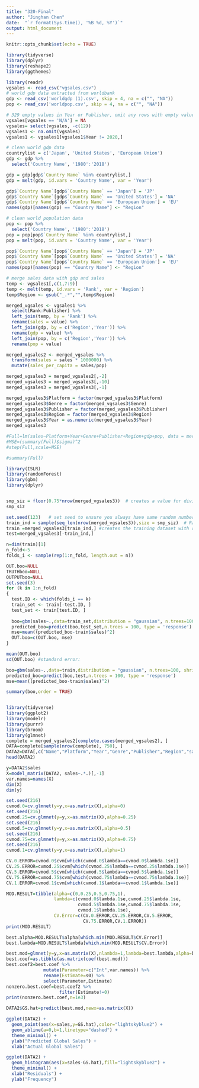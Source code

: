 ```yaml
---
title: "320-Final"
author: "Jinghan Chen"
date:  "`r format(Sys.time(), '%B %d, %Y')`"
output: html_document
---
```


```r
knitr::opts_chunk$set(echo = TRUE)
```


```r
library(tidyverse)
library(dplyr)
library(reshape2)
library(ggthemes)
```

```r
library(readr)
vgsales <- read_csv("vgsales.csv")
# world gdp data extracted from worldbank 
gdp <- read_csv('worldgdp (1).csv', skip = 4, na = c("", "NA"))
pop <- read_csv('worldpop.csv', skip = 4, na = c("", "NA"))
```


```r
# 329 empty values in Year or Publisher, omit any rows with empty values
vgsales[vgsales == 'N/A'] = NA
vgsales= select(vgsales, -c(12))
vgsales1 <- na.omit(vgsales)
vgsales1 <- vgsales1[vgsales1$Year != 2020,]
```

```r
# clean world gdp data
countrylist = c('Japan', 'United States', 'European Union')
gdp <- gdp %>%
  select('Country Name', '1980':'2018')

gdp = gdp[gdp$`Country Name` %in% countrylist,]
gdp = melt(gdp, id.vars = 'Country Name', var = 'Year')

gdp$`Country Name`[gdp$`Country Name` == 'Japan'] = 'JP'
gdp$`Country Name`[gdp$`Country Name` == 'United States'] = 'NA'
gdp$`Country Name`[gdp$`Country Name` == 'European Union'] = 'EU'
names(gdp)[names(gdp) == "Country Name"] <- "Region"

```

```r
# clean world population data
pop <- pop %>%
  select('Country Name', '1980':'2018')
pop = pop[pop$`Country Name` %in% countrylist,]
pop = melt(pop, id.vars = 'Country Name', var = 'Year')

pop$`Country Name`[pop$`Country Name` == 'Japan'] = 'JP'
pop$`Country Name`[pop$`Country Name` == 'United States'] = 'NA'
pop$`Country Name`[pop$`Country Name` == 'European Union'] = 'EU'
names(pop)[names(pop) == "Country Name"] <- "Region"
```

```r
# merge sales data with gdp and sales 
temp <- vgsales1[,c(1,7:9)]
temp <- melt(temp, id.vars = 'Rank', var = 'Region')
temp$Region <- gsub("_.*","",temp$Region)

merged_vgsales <- vgsales1 %>%
  select(Rank:Publisher) %>%
  left_join(temp, by = 'Rank') %>%
  rename(sales = value) %>%
  left_join(gdp, by = c('Region','Year')) %>%
  rename(gdp = value) %>%
  left_join(pop, by = c('Region','Year')) %>%
  rename(pop = value)

merged_vgsales2 <- merged_vgsales %>%
  transform(sales = sales * 1000000) %>% 
  mutate(sales_per_capita = sales/pop)

merged_vgsales3 = merged_vgsales2[,-2]
merged_vgsales3 = merged_vgsales3[,-10]
merged_vgsales3 = merged_vgsales3[,-1]

merged_vgsales3$Platform = factor(merged_vgsales3$Platform)
merged_vgsales3$Genre = factor(merged_vgsales3$Genre)
merged_vgsales3$Publisher = factor(merged_vgsales3$Publisher)
merged_vgsales3$Region = factor(merged_vgsales3$Region)
merged_vgsales3$Year = as.numeric(merged_vgsales3$Year)
merged_vgsales3
```

```r
#Full=lm(sales~Platform+Year+Genre+Publisher+Region+gdp+pop, data = merged_vgsales2)
#MSE=(summary(Full)$sigma)^2
#step(Full,scale=MSE)
```

```r
#summary(Full)
```

```r
library(ISLR)
library(randomForest)
library(gbm)
library(dplyr)


smp_siz = floor(0.75*nrow(merged_vgsales3))  # creates a value for dividing the data into train and test. In this case the value is defined as 75% of the number of rows in the dataset
smp_siz

set.seed(123)   # set seed to ensure you always have same random numbers generated
train_ind = sample(seq_len(nrow(merged_vgsales3)),size = smp_siz)  # Randomly identifies therows equal to sample size ( defined in previous instruction) from  all the rows of Smarket dataset and stores the row number in train_ind
train =merged_vgsales3[train_ind,] #creates the training dataset with row numbers stored in train_ind
test=merged_vgsales3[-train_ind,]

n=dim(train)[1]
n_fold<-5
folds_i <- sample(rep(1:n_fold, length.out = n))

OUT.boo=NULL
TRUTHboo=NULL
OUTPUTboo=NULL
set.seed(3)
for (k in 1:n_fold) 
{
  test.ID <- which(folds_i == k)
  train_set <- train[-test.ID, ]
  test_set <- train[test.ID, ]
  
  boo=gbm(sales~.,data=train_set,distribution = "gaussian", n.trees=100, shrinkage=0.001,interaction.depth = 2)
  predicted_boo=predict(boo,test_set,n.trees = 100, type = 'response')
  mse=mean((predicted_boo-train$sales)^2) 
  OUT.boo=c(OUT.boo, mse)
}
```

```r
mean(OUT.boo)
sd(OUT.boo) #standard error:
```

```r
boo=gbm(sales~.,data=train,distribution = "gaussian", n.trees=100, shrinkage=0.001,interaction.depth = 2)
predicted_boo=predict(boo,test,n.trees = 100, type = 'response')
mse=mean((predicted_boo-train$sales)^2)
```

```r
summary(boo,order = TRUE)
```


```r

```

```r
library(tidyverse)
library(ggplot2)
library(modelr)
library(purrr)
library(broom)
library(glmnet)
complete = merged_vgsales2[complete.cases(merged_vgsales2), ]
DATA=complete[sample(nrow(complete), 750), ]
DATA2=DATA[,c("Name","Platform","Year","Genre","Publisher","Region","sales","gdp","sales_per_capita")]
head(DATA2)

y=DATA2$sales
X=model_matrix(DATA2, sales~.*.)[,-1]
var.names=names(X)
dim(X)
dim(y)

set.seed(216)
cvmod.0=cv.glmnet(y=y,x=as.matrix(X),alpha=0)
set.seed(216)
cvmod.25=cv.glmnet(y=y,x=as.matrix(X),alpha=0.25)
set.seed(216)
cvmod.5=cv.glmnet(y=y,x=as.matrix(X),alpha=0.5)
set.seed(216)
cvmod.75=cv.glmnet(y=y,x=as.matrix(X),alpha=0.75)
set.seed(216)
cvmod.1=cv.glmnet(y=y,x=as.matrix(X),alpha=1)

CV.0.ERROR=cvmod.0$cvm[which(cvmod.0$lambda==cvmod.0$lambda.1se)]
CV.25.ERROR=cvmod.25$cvm[which(cvmod.25$lambda==cvmod.25$lambda.1se)]
CV.5.ERROR=cvmod.5$cvm[which(cvmod.5$lambda==cvmod.5$lambda.1se)]
CV.75.ERROR=cvmod.75$cvm[which(cvmod.75$lambda==cvmod.75$lambda.1se)]
CV.1.ERROR=cvmod.1$cvm[which(cvmod.1$lambda==cvmod.1$lambda.1se)]

MOD.RESULT=tibble(alpha=c(0,0.25,0.5,0.75,1),
                  lambda=c(cvmod.0$lambda.1se,cvmod.25$lambda.1se,
                           cvmod.5$lambda.1se,cvmod.75$lambda.1se,
                           cvmod.1$lambda.1se),
                  CV.Error=c(CV.0.ERROR,CV.25.ERROR,CV.5.ERROR,
                             CV.75.ERROR,CV.1.ERROR))
print(MOD.RESULT)

best.alpha=MOD.RESULT$alpha[which.min(MOD.RESULT$CV.Error)]
best.lambda=MOD.RESULT$lambda[which.min(MOD.RESULT$CV.Error)]

best.mod=glmnet(y=y,x=as.matrix(X),nlambda=1,lambda=best.lambda,alpha=best.alpha)
best.coef=as.tibble(as.matrix(coef(best.mod)))
best.coef2=best.coef %>% 
              mutate(Parameter=c("Int",var.names)) %>%
              rename(Estimate=s0) %>%
              select(Parameter,Estimate)
nonzero.best.coef=best.coef2 %>%
                    filter(Estimate!=0)
print(nonzero.best.coef,n=1e3)

DATA2$GS.hat=predict(best.mod,newx=as.matrix(X))

ggplot(DATA2) +
  geom_point(aes(x=sales,y=GS.hat),color="lightskyblue2") +
  geom_abline(a=0,b=1,linetype="dashed") +
  theme_minimal() +
  ylab("Predicted Global Sales") +
  xlab("Actual Global Sales")

ggplot(DATA2) +
  geom_histogram(aes(x=sales-GS.hat),fill="lightskyblue2") +
  theme_minimal() +
  xlab("Residuals") +
  ylab("Frequency")
```

